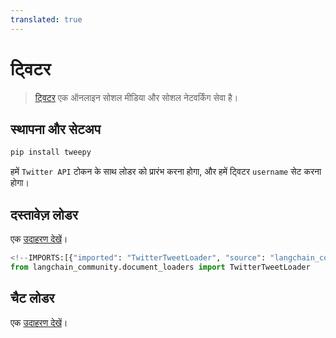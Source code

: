 ```yaml
---
translated: true
---
```


# ट्विटर

>[ट्विटर](https://twitter.com/) एक ऑनलाइन सोशल मीडिया और सोशल नेटवर्किंग सेवा है।

## स्थापना और सेटअप

```bash
pip install tweepy
```

हमें `Twitter API` टोकन के साथ लोडर को प्रारंभ करना होगा, और हमें ट्विटर `username` सेट करना होगा।

## दस्तावेज़ लोडर

एक [उदाहरण देखें](/docs/integrations/document_loaders/twitter)।

```python
<!--IMPORTS:[{"imported": "TwitterTweetLoader", "source": "langchain_community.document_loaders", "docs": "https://api.python.langchain.com/en/latest/document_loaders/langchain_community.document_loaders.twitter.TwitterTweetLoader.html", "title": "Twitter"}]-->
from langchain_community.document_loaders import TwitterTweetLoader
```

## चैट लोडर

एक [उदाहरण देखें](/docs/integrations/chat_loaders/twitter)।
